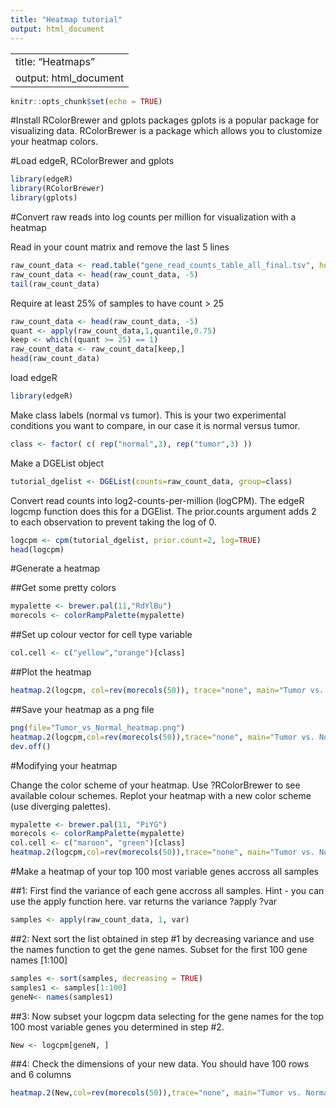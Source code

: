 ```yaml
---
title: "Heatmap tutorial"
output: html_document
---
```


---
title: "Heatmaps"
output: html_document
---

```r
knitr::opts_chunk$set(echo = TRUE)
```

#Install RColorBrewer and gplots packages 
gplots is a popular package for visualizing data. 
RColorBrewer is a package which allows you to clustomize your heatmap colors.


#Load edgeR, RColorBrewer and gplots 
```r
library(edgeR)
library(RColorBrewer)
library(gplots)
```


#Convert raw reads into log counts per million for visualization with a heatmap

Read in your count matrix and remove the last 5 lines
```r
raw_count_data <- read.table("gene_read_counts_table_all_final.tsv", header=TRUE, stringsAsFactors=FALSE, row.names=1)
raw_count_data <- head(raw_count_data, -5)
tail(raw_count_data)
```


Require at least 25% of samples to have count > 25 
```r
raw_count_data <- head(raw_count_data, -5)
quant <- apply(raw_count_data,1,quantile,0.75)
keep <- which((quant >= 25) == 1)
raw_count_data <- raw_count_data[keep,]
head(raw_count_data)
```

load edgeR
```r
library(edgeR)
```


Make class labels (normal vs tumor). This is your two experimental conditions you want to compare, in our case it is normal versus tumor.
```r
class <- factor( c( rep("normal",3), rep("tumor",3) ))
```


Make a DGEList object
```r
tutorial_dgelist <- DGEList(counts=raw_count_data, group=class)
```


Convert read counts into log2-counts-per-million (logCPM). The edgeR logcmp function does this for a DGElist. 
The prior.counts argument adds 2 to each observation to prevent taking the log of 0. 
```r
logcpm <- cpm(tutorial_dgelist, prior.count=2, log=TRUE)
head(logcpm)
```


#Generate a heatmap

##Get some pretty colors
```r
mypalette <- brewer.pal(11,"RdYlBu")
morecols <- colorRampPalette(mypalette)
```


##Set up colour vector for cell type variable
```r
col.cell <- c("yellow","orange")[class]
```


##Plot the heatmap

```r
heatmap.2(logcpm, col=rev(morecols(50)), trace="none", main="Tumor vs. Normal", ColSideColors=col.cell, scale="row", srtCol=45, cexCol=0.75, cexRow=0.5)
```


##Save your heatmap as a png file
```r
png(file="Tumor_vs_Normal_heatmap.png")
heatmap.2(logcpm,col=rev(morecols(50)),trace="none", main="Tumor vs. Normal", ColSideColors=col.cell, scale="row", srtCol=45, cexCol=0.75, cexRow=0.5)
dev.off()
```



#Modifying your heatmap

Change the color scheme of your heatmap. Use ?RColorBrewer to see available colour schemes. Replot your heatmap with a new color scheme (use diverging palettes).

```r
mypalette <- brewer.pal(11, "PiYG")
morecols <- colorRampPalette(mypalette)
col.cell <- c("maroon", "green")[class]
heatmap.2(logcpm,col=rev(morecols(50)),trace="none", main="Tumor vs. Normal",ColSideColors=col.cell, scale="row", srtCol=45, cexCol=0.75, cexRow=0.5)
```



#Make a heatmap of your top 100 most variable genes accross all samples 

##1: First find the variance of each gene accross all samples. Hint - you can use the apply function here. var returns the variance ?apply ?var
```r
samples <- apply(raw_count_data, 1, var)
```

##2: Next sort the list obtained in step #1 by decreasing variance and use the names function to get the gene names. Subset for the first 100 gene names [1:100]
```r
samples <- sort(samples, decreasing = TRUE)
samples1 <- samples[1:100]
geneN<- names(samples1)
```

##3: Now subset your logcpm data selecting for the gene names for the top 100 most variable genes you determined in step #2.
```r
New <- logcpm[geneN, ]
```

##4: Check the dimensions of your new data. You should have 100 rows and 6 columns
```r
heatmap.2(New,col=rev(morecols(50)),trace="none", main="Tumor vs. Normal",ColSideColors=col.cell, scale="row", srtCol=45, cexCol=0.75, cexRow=0.5)
```



